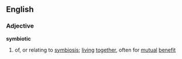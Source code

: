 ==English==
===Adjective===
'''symbiotic'''
# of, or relating to [[symbiosis]]; [[living]] [[together]], often for [[mutual]] [[benefit]]
